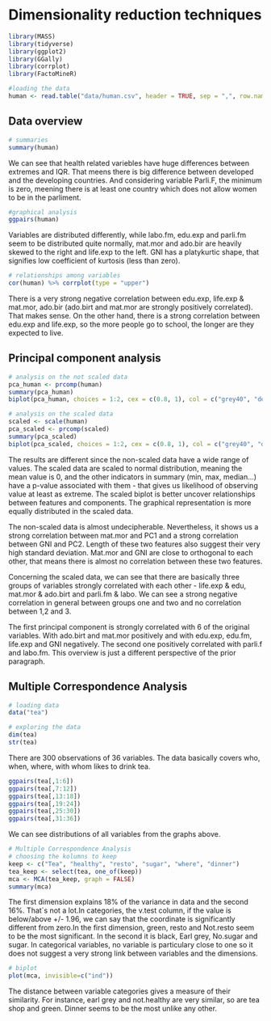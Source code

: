 # Dimensionality reduction techniques

```r
library(MASS)
library(tidyverse)
library(ggplot2)
library(GGally)
library(corrplot)
library(FactoMineR)

#loading the data
human <- read.table("data/human.csv", header = TRUE, sep = ",", row.names = 1)
```

## Data overview

```r
# summaries
summary(human)
```

We can see that health related variebles have huge differences between extremes and IQR. That meens there is big difference between developed and the developing countries. And considering variable Parli.F, the minimum is zero, meening there is at least one country which does not allow women to be in the parliment.

```r
#graphical analysis
ggpairs(human)
```

Variables are distributed differently, while labo.fm, edu.exp and parli.fm seem to be distributed quite normally, mat.mor and ado.bir are heavily skewed to the right and life.exp to the left. GNI has a platykurtic shape, that signifies low coefficient of kurtosis (less than zero).

```r
# relationships among variables
cor(human) %>% corrplot(type = "upper")
```

There is a very strong negative correlation between edu.exp, life.exp & mat.mor, ado.bir (ado.birt and mat.mor are strongly positively correlated). That makes sense. On the other hand, there is a strong correlation between edu.exp and life.exp, so the more people go to school, the longer are they expected to live.

## Principal component analysis

```r
# analysis on the not scaled data
pca_human <- prcomp(human)
summary(pca_human)
biplot(pca_human, choices = 1:2, cex = c(0.8, 1), col = c("grey40", "deeppink2")) 
```


```r
# analysis on the scaled data
scaled <- scale(human)
pca_scaled <- prcomp(scaled)
summary(pca_scaled)
biplot(pca_scaled, choices = 1:2, cex = c(0.8, 1), col = c("grey40", "deeppink2")) 
```

The results are different since the non-scaled data have a wide range of values. The scaled data are scaled to normal distribution, meaning the mean value is 0, and the other indicators in summary (min, max, median...) have a p-value associated with them - that gives us likelihood of observing value at least as extreme. The scaled biplot is better uncover relationships between features and components. The graphical representation is more equally distributed in the scaled data.

The non-scaled data is almost undecipherable. Nevertheless, it shows us a strong correlation between mat.mor and PC1 and a strong correlation between GNI and PC2. Length of these two features also suggest their very high standard deviation. Mat.mor and GNI are close to orthogonal to each other, that means there is almost no correlation between these two features.

Concerning the scaled data, we can see that there are basically three groups of variables strongly correlated with each other - life.exp & edu, mat.mor & ado.birt and parli.fm & labo. We can see a strong negative correlation in general between groups one and two and no correlation between 1,2 and 3.

The first principal component is strongly correlated with 6 of the original variables. With ado.birt and mat.mor positively and with edu.exp, edu.fm, life.exp and GNI negatively. The second one positively correlated with parli.f and labo.fm. This overview is just a different perspective of the prior paragraph.

## Multiple Correspondence Analysis

```r
# loading data
data("tea")
```
```r
# exploring the data
dim(tea)
str(tea)
```

There are 300 observations of 36 variables. The data basically covers who, when, where, with whom likes to drink tea.

```r
ggpairs(tea[,1:6])
ggpairs(tea[,7:12])
ggpairs(tea[,13:18])
ggpairs(tea[,19:24])
ggpairs(tea[,25:30])
ggpairs(tea[,31:36])
```

We can see distributions of all variables from the graphs above.

```r
# Multiple Correspondence Analysis
# choosing the kolumns to keep
keep <- c("Tea", "healthy", "resto", "sugar", "where", "dinner")
tea_keep <- select(tea, one_of(keep))
mca <- MCA(tea_keep, graph = FALSE)
summary(mca)
```

The first dimension explains 18% of the variance in data and the second 16%. That´s not a lot.In categories, the v.test column, if the value is below/above +/- 1.96, we can say that the coordinate is significantly different from zero.In the first dimension, green, resto and Not.resto seem to be the most significant. In the second it is black, Earl grey, No.sugar and sugar. In categorical variables, no variable is particulary close to one so it does not suggest a very strong link between variables and the dimensions.

```r
# biplot
plot(mca, invisible=c("ind"))
```

The distance between variable categories gives a measure of their similarity. For instance, earl grey and not.healthy are very similar, so are tea shop and green. Dinner seems to be the most unlike any other.
